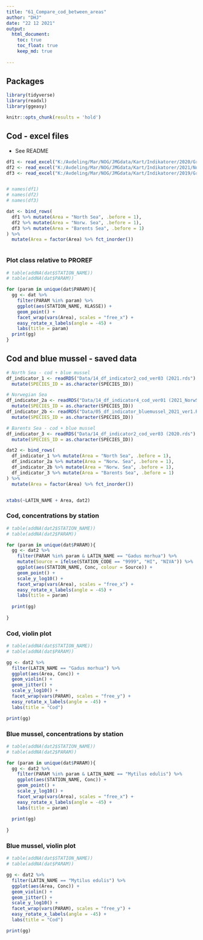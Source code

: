 ```yaml
---
title: "61_Compare_cod_between_areas"
author: "DHJ"
date: "22 12 2021"
output: 
  html_document:
    toc: true
    toc_float: true
    keep_md: true  
    
---
```



## Packages  

```r

library(tidyverse)
library(readxl)
library(ggeasy)

knitr::opts_chunk(results = 'hold')

```


## Cod - excel files  

* See README  

```r

df1 <- read_excel("K:/Avdeling/Mar/NOG/JMGdata/Kart/Indikatorer/2020/Grunnlagsdata/GaduMor_2020data_ver02.xlsx")
df2 <- read_excel("K:/Avdeling/Mar/NOG/JMGdata/Kart/Indikatorer/2021/Norskehavet torsk/GaduMor_2021data_Norw_Sea_ver06.xlsx")
df3 <- read_excel("K:/Avdeling/Mar/NOG/JMGdata/Kart/Indikatorer/2019/Grunnlagsdata/GaduMor_2020_withNIFES_ver06.xlsx")  


# names(df1)
# names(df2)
# names(df3)

dat <- bind_rows(
  df1 %>% mutate(Area = "North Sea", .before = 1),
  df2 %>% mutate(Area = "Norw. Sea", .before = 1),
  df3 %>% mutate(Area = "Barents Sea", .before = 1)
) %>%
  mutate(Area = factor(Area) %>% fct_inorder())



```

### Plot class relative to PROREF  
```r

# table(addNA(dat$STATION_NAME))
# table(addNA(dat$PARAM))

for (param in unique(dat$PARAM)){
  gg <- dat %>%
    filter(PARAM %in% param) %>%
    ggplot(aes(STATION_NAME, KLASSE)) +
    geom_point() +
    facet_wrap(vars(Area), scales = "free_x") +
    easy_rotate_x_labels(angle = -45) +
    labs(title = param)
  print(gg)
}

```

## Cod and blue mussel - saved data  
```r

# North Sea - cod + blue mussel
df_indicator_1 <- readRDS("Data/14_df_indicator2_cod_ver03 (2021.rds") %>%
  mutate(SPECIES_ID = as.character(SPECIES_ID))

# Norwegian Sea
df_indicator_2a <- readRDS("Data/14_df_indicator4_cod_ver01 (2021_NorwSea.rds") %>%   # cod
  mutate(SPECIES_ID = as.character(SPECIES_ID))
df_indicator_2b <- readRDS("Data/05_df_indicator_bluemussel_2021_ver1.RData") %>%     # blue mussel
  mutate(SPECIES_ID = as.character(SPECIES_ID))

# Barents Sea - cod + blue mussel
df_indicator_3 <- readRDS("Data/14_df_indicator2_cod_ver03 (2020.rds") %>%
  mutate(SPECIES_ID = as.character(SPECIES_ID))

dat2 <- bind_rows(
  df_indicator_1 %>% mutate(Area = "North Sea", .before = 1),
  df_indicator_2a %>% mutate(Area = "Norw. Sea", .before = 1),
  df_indicator_2b %>% mutate(Area = "Norw. Sea", .before = 1),
  df_indicator_3 %>% mutate(Area = "Barents Sea", .before = 1)
) %>%
  mutate(Area = factor(Area) %>% fct_inorder())


xtabs(~LATIN_NAME + Area, dat2)

```

### Cod, concentrations by station    
```r


# table(addNA(dat2$STATION_NAME))
# table(addNA(dat2$PARAM))

for (param in unique(dat$PARAM)){
  gg <- dat2 %>%
    filter(PARAM %in% param & LATIN_NAME == "Gadus morhua") %>%
    mutate(Source = ifelse(STATION_CODE == "9999", "HI", "NIVA")) %>%
    ggplot(aes(STATION_NAME, Conc, colour = Source)) +
    geom_point() +
    scale_y_log10() +
    facet_wrap(vars(Area), scales = "free_x") +
    easy_rotate_x_labels(angle = -45) +
    labs(title = param)
  
  print(gg)
  
}

```


### Cod, violin plot  
```r

# table(addNA(dat$STATION_NAME))
# table(addNA(dat$PARAM))

gg <- dat2 %>%
  filter(LATIN_NAME == "Gadus morhua") %>%
  ggplot(aes(Area, Conc)) +
  geom_violin() +
  geom_jitter() +
  scale_y_log10() +
  facet_wrap(vars(PARAM), scales = "free_y") +
  easy_rotate_x_labels(angle = -45) +
  labs(title = "Cod")

print(gg)

```


### Blue mussel, concentrations by station    
```r


# table(addNA(dat2$STATION_NAME))
# table(addNA(dat2$PARAM))

for (param in unique(dat$PARAM)){
  gg <- dat2 %>%
    filter(PARAM %in% param & LATIN_NAME == "Mytilus edulis") %>%
    ggplot(aes(STATION_NAME, Conc)) +
    geom_point() +
    scale_y_log10() +
    facet_wrap(vars(Area), scales = "free_x") +
    easy_rotate_x_labels(angle = -45) +
    labs(title = param)
  
  print(gg)
  
}

```

### Blue mussel, violin plot  
```r

# table(addNA(dat$STATION_NAME))
# table(addNA(dat$PARAM))

gg <- dat2 %>%
  filter(LATIN_NAME == "Mytilus edulis") %>%
  ggplot(aes(Area, Conc)) +
  geom_violin() +
  geom_jitter() +
  scale_y_log10() +
  facet_wrap(vars(PARAM), scales = "free_y") +
  easy_rotate_x_labels(angle = -45) +
  labs(title = "Cod")

print(gg)

```

